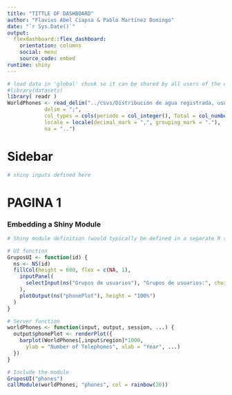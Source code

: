 ---
title: "TITTLE OF DASHBOARD"
author: "Flavius Abel Ciapsa & Pablo Martínez Domingo"
date: "`r Sys.Date()`"
output: 
  flexdashboard::flex_dashboard:
    orientation: columns
    social: menu
    source_code: embed 
runtime: shiny
---
```{r global, include=FALSE}
# load data in 'global' chunk so it can be shared by all users of the dashboard
#library(datasets)
library( readr )
WorldPhones <- read_delim("../csvs/Distribución de agua registrada, usuario y periodo.csv",
            delim = ";",
            col_types = cols(periodo = col_integer(), Total = col_number()),
            locale = locale(decimal_mark = ",", grouping_mark = "."),
            na = "..")
```

Sidebar {.sidebar}
=====================================

```{r}
# shiny inputs defined here
```

PAGINA 1
=======================================================================

### Embedding a Shiny Module

```{r, include=FALSE}
# Shiny module definition (would typically be defined in a separate R script)

# UI function
GruposUI <- function(id) {
  ns <- NS(id)
  fillCol(height = 600, flex = c(NA, 1), 
    inputPanel(
      selectInput(ns("Grupos de usuarios"), "Grupos de usuarios:", choices = colnames(source_code))
    ),
    plotOutput(ns("phonePlot"), height = "100%")
  )
}

# Server function
worldPhones <- function(input, output, session, ...) {
  output$phonePlot <- renderPlot({
    barplot(WorldPhones[,input$region]*1000, 
      ylab = "Number of Telephones", xlab = "Year", ...)
  })
}
```

```{r}
# Include the module
GruposUI("phones")
callModule(worldPhones, "phones", col = rainbow(20))
```